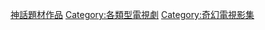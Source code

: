 {{Catnav|頁面分類|...|神话}}
{{Catnav|頁面分類|人类社会|生活|文化|电视剧}}
{{Catnav|頁面分類|人类社会|文化|电视剧}}
{{Catnav|頁面分類|...|电视|电视节目|电视剧}}

[[Category:神話題材作品|]]
[[Category:各類型電視劇|Category:各類型電視劇]]
[[Category:奇幻電視影集|Category:奇幻電視影集]]